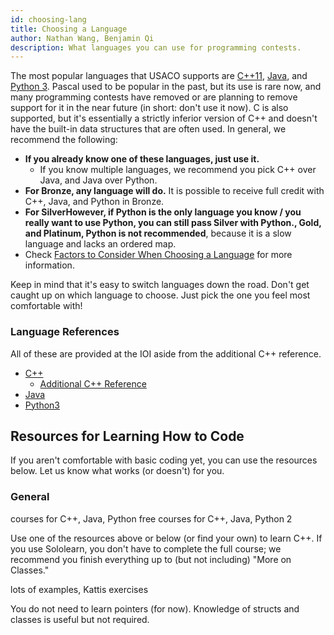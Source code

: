 ```yaml
---
id: choosing-lang
title: Choosing a Language
author: Nathan Wang, Benjamin Qi
description: What languages you can use for programming contests.
---
```


The most popular languages that USACO supports are [C++11](https://en.wikipedia.org/wiki/C%2B%2B), [Java](https://en.wikipedia.org/wiki/Java_(programming_language)), and [Python 3](https://en.wikipedia.org/wiki/Python_(programming_language)). Pascal used to be popular in the past, but its use is rare now, and many programming contests have removed or are planning to remove support for it in the near future (in short: don't use it now). C is also supported, but it's essentially a strictly inferior version of C++ and doesn't have the built-in data structures that are often used. In general, we recommend the following:

 - **If you already know one of these languages, just use it.**
   - If you know multiple languages, we recommend you pick C++ over Java, and Java over Python.
 - **For Bronze, any language will do.** It is possible to receive full credit with C++, Java, and Python in Bronze.
 - **For Silver<Asterisk>However, if Python is the only language you know / you really want to use Python, you can still pass Silver with Python.</Asterisk>, Gold, and Platinum, Python is not recommended**, because it is a slow language and lacks an ordered map.
 - Check [Factors to Consider When Choosing a Language](/intro/factors-choosing) for more information.

Keep in mind that it's easy to switch languages down the road. Don't get caught up on which language to choose. Just pick the one you feel most comfortable with!

### Language References

All of these are provided at the IOI aside from the additional C++ reference.

 - [C++](https://en.cppreference.com/w/)
   - [Additional C++ Reference](http://www.cplusplus.com/)
 - [Java](https://docs.oracle.com/javase/8/docs/api/overview-summary.html)
 - [Python3](https://docs.python.org/3/reference/)

## Resources for Learning How to Code

If you aren't comfortable with basic coding yet, you can use the resources below. Let us know what works (or doesn't) for you.

### General

<Resources title="Learning to Code">
  <Resource title="Sololearn" url="https://www.sololearn.com/">courses for C++, Java, Python</Resource>
  <Resource title="Codecademy" url="https://www.codecademy.com/">free courses for C++, Java, Python 2</Resource>
</Resources>

<LanguageSection>

<CPPSection>

Use one of the resources above or below (or find your own) to learn C++. If you use Sololearn, you don't have to complete the full course; we recommend you finish everything up to (but not including) "More on Classes."

<Resources title="C++">
  <Resource source="PAPS" title="2 - Programming in C++" starred>lots of examples, Kattis exercises</Resource>
</Resources>

<Info title="Pro Tip">

You do not need to learn pointers (for now). Knowledge of structs and classes is useful but not required.

</Info>

</CPPSection>

<JavaSection></JavaSection>
<PySection></PySection>

</LanguageSection>

